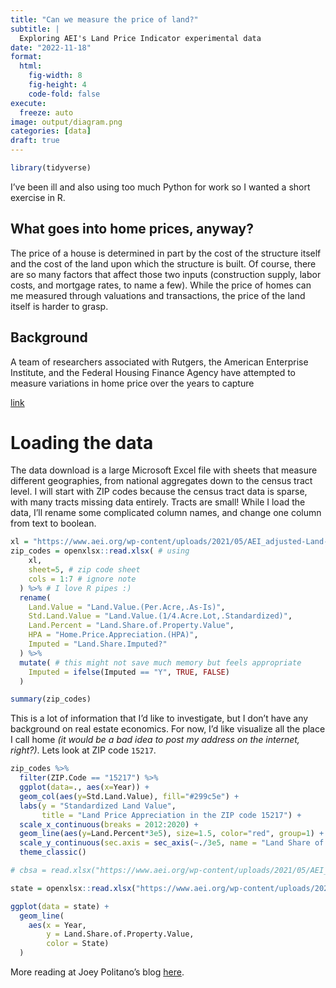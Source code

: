 ```yaml
---
title: "Can we measure the price of land?"
subtitle: | 
  Exploring AEI's Land Price Indicator experimental data
date: "2022-11-18"
format: 
  html:
    fig-width: 8
    fig-height: 4
    code-fold: false
execute:
  freeze: auto
image: output/diagram.png
categories: [data]
draft: true
---
```


```r
library(tidyverse)
```

I've been ill and also using too much Python for work so I wanted a short exercise in R.

## What goes into home prices, anyway?

The price of a house is determined in part by the cost of the structure itself and the cost of the land upon which the structure is built. Of course, there are so many factors that affect those two inputs (construction supply, labor costs, and mortgage rates, to name a few). While the price of homes can me measured through valuations and transactions, the price of the land itself is harder to grasp.

## Background

A team of researchers associated with Rutgers, the American Enterprise Institute, and the Federal Housing Finance Agency have attempted to measure variations in home price over the years to capture

[link](https://www.aei.org/housing/land-price-indicators/)

# Loading the data

The data download is a large Microsoft Excel file with sheets that measure different geographies, from national aggregates down to the census tract level. I will start with ZIP codes because the census tract data is sparse, with many tracts missing data entirely. Tracts are small! While I load the data, I'll rename some complicated column names, and change one column from text to boolean.

```r
xl = "https://www.aei.org/wp-content/uploads/2021/05/AEI_adjusted-Land-Data-2020-1.xlsx?x91208"
zip_codes = openxlsx::read.xlsx( # using 
    xl, 
    sheet=5, # zip code sheet 
    cols = 1:7 # ignore note
  ) %>% # I love R pipes :)
  rename(
    Land.Value = "Land.Value.(Per.Acre,.As-Is)",
    Std.Land.Value = "Land.Value.(1/4.Acre.Lot,.Standardized)",
    Land.Percent = "Land.Share.of.Property.Value",
    HPA = "Home.Price.Appreciation.(HPA)",
    Imputed = "Land.Share.Imputed?"
  ) %>%
  mutate( # this might not save much memory but feels appropriate
    Imputed = ifelse(Imputed == "Y", TRUE, FALSE)
  )

summary(zip_codes)
```

This is a lot of information that I'd like to investigate, but I don't have any background on real estate economics. For now, I'd like visualize all the place I call home *(it would be a bad idea to post my address on the internet, right?)*. Lets look at ZIP code `15217`.

```r
zip_codes %>%
  filter(ZIP.Code == "15217") %>% 
  ggplot(data=., aes(x=Year)) +
  geom_col(aes(y=Std.Land.Value), fill="#299c5e") +
  labs(y = "Standardized Land Value",
       title = "Land Price Appreciation in the ZIP code 15217") +
  scale_x_continuous(breaks = 2012:2020) +
  geom_line(aes(y=Land.Percent*3e5), size=1.5, color="red", group=1) +
  scale_y_continuous(sec.axis = sec_axis(~./3e5, name = "Land Share of Value")) +
  theme_classic()
```

```r
# cbsa = read.xlsx("https://www.aei.org/wp-content/uploads/2021/05/AEI_adjusted-Land-Data-2020-1.xlsx?x91208",sheet=3)
```

```r
state = openxlsx::read.xlsx("https://www.aei.org/wp-content/uploads/2021/05/AEI_adjusted-Land-Data-2020-1.xlsx?x91208",sheet=2)
```

```r

ggplot(data = state) +  
  geom_line(
    aes(x = Year,
        y = Land.Share.of.Property.Value,
        color = State)
  )


```

More reading at Joey Politano's blog [here](https://www.apricitas.io/p/americas-fractured-housing-market).
